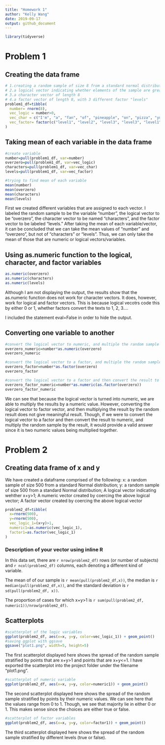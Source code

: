 ```yaml
---
title: "Homework 1"
author: "Kelly Wang"
date: 2019-09-17
output: github_document
---
```


```r
library(tidyverse)
```

# Problem 1

## Creating the data frame
````r
# 1.creating a random sample of size 8 from a standard normal distribution
# 2.a logical vector indicating whether elements of the sample are greater than 0
# 3.a character vector of length 8
# 4.a factor vector of length 8, with 3 different factor "levels"
problem1_df=tibble(
  number= rnorm(8),
  vec_logic = number>0,
  vec_char = c("I'm", "a", "fan", "of", "pineapple", "on", "pizza", "yum!"),
  vec_factor= factor(c("level1", "level2", "level3", "level3", "level1", "level2", "level3", "level1"))
)
````
## Taking mean of each variable in the data frame
```` r
#create variable
number=pull(problem1_df, var=number)
overzero=pull(problem1_df, var=vec_logic)
characters=pull(problem1_df, var=vec_char)
levels=pull(problem1_df, var=vec_factor)

#trying to find mean of each variable
mean(number)
mean(overzero)
mean(characters)
mean(levels)

`````
First we created different variables that are assigned to each vector. I labeled the random sample to be the variable "number", the logical vector to be "overzero", the character vector to be named "characters", and the factor vector to be labeled "levels." After taking the mean of each variable/vector, it can be concluded that we can take the mean values of "number" and "overzero", but not of "characters" or "levels". Thus, we can only take the mean of those that are numeric or logical vectors/variables.

## Using as.numeric function to the logical, character, and factor variables
```r
as.numeric(overzero)
as.numeric(characters)
as.numeric(levels)
````
Although I am not displaying the output, the results show that the as.numeric function does not work for character vectors. It does, however, work for logical and factor vectors. This is because logical vecotrs code this by either 0 or 1, whether factors convert the texts to 1, 2, 3....

I included the statement eval=False in order to hide the output.

## Converting one variable to another
```r
#convert the logical vector to numeric, and multiple the random sample by the result
overzero_numeric=number*as.numeric(overzero)
overzero_numeric

#convert the logical vector to a factor, and multiple the random sample by the result
overzero_factor=number*as.factor(overzero)
overzero_factor

#convert the logical vector to a factor and then convert the result to numeric, and multiply the random sample by the result
overzero_factor_numeric=number*as.numeric(as.factor(overzero))
overzero_factor_numeric
```` 
We can see that because the logical vector is turned into numeric, we are able to multiply the results by a numeric value. However, converting the logical vector to factor vector, and then multiplying the result by the random result does not give meaningful result. Though, if we were to convert the logical vector to a factor and then convert the result to numeric, and multiply the random sample by the result, it would provide a valid answer since it is two numeric values being multiplied together. 


# Problem 2
## Creating data frame of x and y
We have created a dataframe comprised of the following:
x: a random sample of size 500 from a standard Normal distribution;
y: a random sample of size 500 from a standard Normal distribution;
A logical vector indicating wehther x+y>1;
A numeric vector created by coercing the above logical vector;
A factor vector created by coercing the above logical vector
```r
problem2_df=tibble(
  x=rnorm(500),
  y=rnorm(500),
  vec_logic_1=(x+y)>1,
  numeric1=as.numeric(vec_logic_1),
  factor1=as.factor(vec_logic_1)
)
```

### Description of your vector using inline R
In this data set, there are `r nrow(problem2_df)` rows (or number of subjects) and `r ncol(problem2_df)` columns, each denoting a different kind of variable. 

The mean of of our sample is `r mean(pull(problem2_df,x))`, the median is `r median(pull(problem2_df,x))`, and the standard deviation is `r sd(pull(problem2_df, x))`.

The proportion of cases for which x+y>1 is `r sum(pull(problem2_df, numeric1))/nrow(problem2_df)`.

## Scatterplots
```r
#scatterplot of the logic variables
ggplot(problem2_df, aes(x=x, y=y, color=vec_logic_1)) + geom_point()
#saving ggplot with ggsave
ggsave("plot1.png", width=5, height=5)
```
The first scatterplot displayed here shows the spread of the random sample stratified by points that are x+y>1 and points that are x+y<=1. I have exported the scatterplot into the project folder under the filename "plot1.png". 
```r
#scatterplot of numeric variable
ggplot(problem2_df, aes(x=x, y=y, color=numeric1)) + geom_point()
```
The second scatterplot displayed here shows the spread of the random sample stratified by points by their numeric values. We can see here that the values range from 0 to 1. Though, we see that majority lie in either 0 or 1. This makes sense since the choices are either true or false. 
```r
#scatterplot of factor variables
ggplot(problem2_df, aes(x=x, y=y, color=factor1)) + geom_point()
```
The third scatterplot displayed here shows the spread of the random sample stratified by different levels (true or false). 